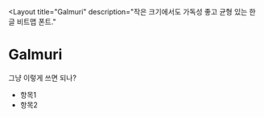 
<Layout
  title="Galmuri"
  description="작은 크기에서도 가독성 좋고 균형 있는 한글 비트맵 폰트."
>

# Galmuri

그냥 이렇게 쓰면 되나?

- 항목1
- 항목2

</Layout>

<style lang="sass"></style>
